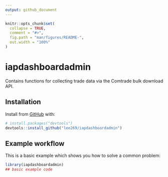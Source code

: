 ```yaml
---
output: github_document
---
```


<!-- README.md is generated from README.Rmd. Please edit that file -->

```r
knitr::opts_chunk$set(
  collapse = TRUE,
  comment = "#>",
  fig.path = "man/figures/README-",
  out.width = "100%"
)
```

# iapdashboardadmin

<!-- badges: start -->
<!-- badges: end -->

Contains functions for collecting trade data via the Comtrade bulk download API.

## Installation

Install from [GitHub](https://github.com/) with:

``` r
# install.packages("devtools")
devtools::install_github("lee269/iapdashboardadmin")
```
## Example workflow

This is a basic example which shows you how to solve a common problem:

```r
library(iapdashboardadmin)
## basic example code
```
